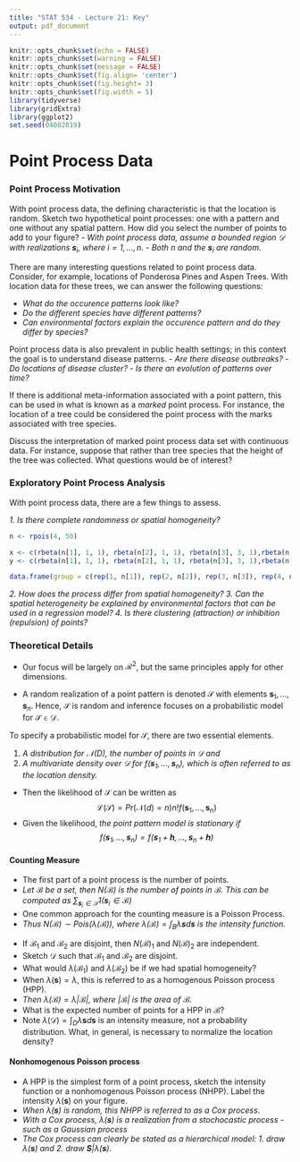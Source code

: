```yaml
---
title: "STAT 534 - Lecture 21: Key"
output: pdf_document
---
```


```r
knitr::opts_chunk$set(echo = FALSE)
knitr::opts_chunk$set(warning = FALSE)
knitr::opts_chunk$set(message = FALSE)
knitr::opts_chunk$set(fig.align= 'center')
knitr::opts_chunk$set(fig.height= 3)
knitr::opts_chunk$set(fig.width = 5)
library(tidyverse)
library(gridExtra)
library(ggplot2)
set.seed(04082019)
```

# Point Process Data

### Point Process Motivation

With point process data, the defining characteristic is that the location is random. Sketch two hypothetical point processes: one with a pattern and one without any spatial pattern.
\vfill
\vfill
\vfill
\vfill
\vfill
\vfill
How did you select the number of points to add to your figure?
\vfill
- *With point process data, assume a bounded region $\mathcal{D}$ with realizations $\boldsymbol{s}_i$, where $i = 1, ..., n$.*
\vfill
- *_Both_ $n$ and the $\boldsymbol{s}_i$ are random.*
\vfill

There are many interesting questions related to point process data.
Consider, for example, locations of Ponderosa Pines and Aspen Trees. With location data for these trees, we can answer the following questions:

- *What do the occurence patterns look like?*
\vfill  
- *Do the different species have different patterns?*
\vfill
- *Can environmental factors explain the occurence pattern and do they differ by species?*
\vfill

Point process data is also prevalent in public health settings; in this context the goal is to understand disease patterns. \vfill
- *Are there disease outbreaks?*
\vfill
- *Do locations of disease cluster?*
\vfill
- *Is there an evolution of patterns over time?*
\vfill

\newpage
If there is additional meta-information associated with a point pattern, this can be used in what is known as a _marked_ point process. For instance, the location of a tree could be considered the point process with the marks associated with tree species.

\vfill

Discuss the interpretation of marked point process data set with continuous data. For instance, suppose that rather than tree species that the height of the tree was collected. What questions would be of interest?

\vfill


### Exploratory Point Process Analysis

With point process data, there are a few things to assess.

*1. Is there complete randomness or spatial homogeneity?*

```r
n <- rpois(4, 50)

x <- c(rbeta(n[1], 1, 1), rbeta(n[2], 1, 1), rbeta(n[3], 3, 1),rbeta(n[4], 3, 3))
y <- c(rbeta(n[1], 1, 1), rbeta(n[2], 1, 1), rbeta(n[3], 3, 1),rbeta(n[4], 3, 3))

data.frame(group = c(rep(1, n[1]), rep(2, n[2]), rep(3, n[3]), rep(4, n[4])), x = x, y = y) %>% ggplot(aes(x=x, y=y)) + geom_point() + facet_wrap(~group)
```
\vfill
*2. How does the process differ from spatial homogeneity?*
\vfill
*3. Can the spatial heterogeneity be explained by environmental factors that can be used in a regression model?*
\vfill
*4. Is there clustering (attraction) or inhibition (repulsion) of points?*
\vfill
 
\newpage 

### Theoretical Details

- Our focus will be largely on $\mathcal{R}^2$, but the same principles apply for other dimensions.

\vfill

- A random realization of a point pattern is denoted $\mathcal{S}$ with elements $\boldsymbol{s}_1, \dots,  \boldsymbol{s}_n$. Hence, $\mathcal{S}$ is random and inference focuses on a probabilistic model for $\mathcal{S} \in \mathcal{D}$.

\vfill

To specify a probabilistic model for $\mathcal{S}$, there are two essential elements.

1. *A distribution for $\mathcal{N}(D)$, the number of points in $\mathcal{D}$ and*
 \vfill
2. *A multivariate density over $\mathcal{D}$ for $f(\boldsymbol{s}_1, \dots,  \boldsymbol{s}_n)$, which is often referred to as the location density.*
\vfill
- Then the likelihood of $\mathcal{S}$ can be written as
$$\mathcal{L}(\mathcal{S}) = Pr(\mathcal{N}(d) = n) n! f(\boldsymbol{s}_1, \dots,  \boldsymbol{s}_n)$$
\vfill
- Given the likelihood, *the point pattern model is stationary if $$f(\boldsymbol{s}_1, \dots,  \boldsymbol{s}_n) = f(\boldsymbol{s}_1 + \boldsymbol{h}, \dots,  \boldsymbol{s}_n+ \boldsymbol{h})$$*
\vfill

#### Counting Measure
- The first part of a point process is the number of points.
\vfill
- *Let $\mathcal{B}$ be a set, then $N(\mathcal{B})$ is the number of points in $\mathcal{B}$. This can be computed as $\sum_{\boldsymbol{s}_i \in \mathcal{S}} 1(\boldsymbol{s}_i \in \mathcal{B})$*
\vfill
- One common approach for the counting measure is a Poisson Process.
\vfill
- *Thus $N(\mathcal{B}) \sim Pois(\lambda(\mathcal{B})),$ where $\lambda(\mathcal{B}) = \int_B \lambda{\boldsymbol{s}} d\boldsymbol{s}$ is the intensity function.*
\vfill

\newpage
- If $\mathcal{B}_1$ and $\mathcal{B}_2$ are disjoint, then $N(\mathcal{B})_1$ and $N(\mathcal{B})_2$ are independent.
\vfill
- Sketch $\mathcal{D}$ such that $\mathcal{B}_1$ and $\mathcal{B}_2$ are disjoint.
\vfill
\vfill
\vfill
\vfill
\vfill
- What would $\lambda(\mathcal{B}_1)$ and $\lambda(\mathcal{B}_2)$ be if we had spatial homogeneity?
\vfill
- When $\lambda(\boldsymbol{s}) = \lambda,$ this is referred to as a homogenous Poisson process (HPP).
\vfill
- *Then $\lambda(\mathcal{B}) = \lambda |\mathcal{B}|$, where $|\mathcal{B}|$ is the area of $\mathcal{B}$.*
\vfill
- What is the expected number of points for a HPP in $\mathcal{B}$?
\vfill
- Note $\lambda(\mathcal{D}) = \int_D \lambda{\boldsymbol{s}} d\boldsymbol{s}$ is an intensity measure, not a probability distribution. What, in general, is necessary to normalize the location density?
\vfill
\newpage

#### Nonhomogenous Poisson process
- A HPP is the simplest form of a point process, sketch the intensity function or a nonhomogenous Poisson process (NHPP). Label the intensity $\lambda(\boldsymbol{s})$ on your figure.
\vfill
\vfill
\vfill
\vfill
- *When $\lambda(\boldsymbol{s})$ is random, this NHPP is referred to as a Cox process.*
\vfill
- *With a Cox process, $\lambda(\boldsymbol{s})$ is a realization from a stochocastic process - such as a Gaussian process*
\vfill
- *The Cox process can clearly be stated as a hierarchical model: 1. draw $\lambda(\boldsymbol{s})$ and 2. draw $\boldsymbol{S}|\lambda(\boldsymbol{s})$.*
\vfill